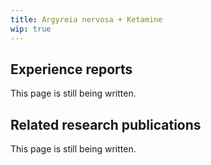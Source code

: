 ---
title: Argyreia nervosa + Ketamine
wip: true
---

## Experience reports

This page is still being written.

## Related research publications

This page is still being written.

